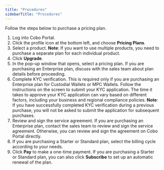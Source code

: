 ```yaml
---
title: "Procedures"
sidebarTitle: "Procedures"
---
```


Follow the steps below to purchase a pricing plan.

1. Log into Cobo Portal.
2. Click the profile icon at the bottom left, and choose **Pricing Plans**.
3. Select a product. **Note**: If you want to use multiple products, you need to purchase a separate plan for each individual product.
4. Click **Upgrade**.
5. In the pop-up window that opens, select a pricing plan. If you are purchasing an Enterprise plan, discuss with the sales team about plan details before proceeding.
6. Complete KYC verification. This is required only if you are purchasing an Enterprise plan for Custodial Wallets or MPC Wallets. Follow the instructions on the screen to submit your KYC application. The time it takes to approve your KYC application can vary based on different factors, including your business and regional compliance policies. **Note**: If you have successfully completed KYC verification during a previous purchase, you will not be asked to submit the application for subsequent purchases.
7. Review and sign the service agreement. If you are purchasing an Enterprise plan, contact the sales team to review and sign the service agreement. Otherwise, you can review and sign the agreement on Cobo Portal directly.
8. If you are purchasing a Starter or Standard plan, select the billing cycle according to your needs.
9. Click **Pay** to make a one-time payment. If you are purchasing a Starter or Standard plan, you can also click **Subscribe** to set up an automatic renewal of the plan.

